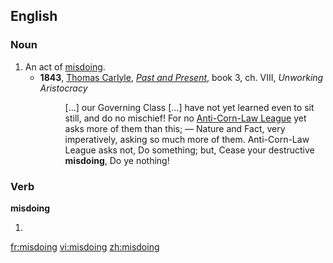 ==English==

===Noun===
{{en-noun}}

# An act of [[misdo]]ing.
#*'''1843''', [[w:Thomas_Carlyle|Thomas Carlyle]], ''[[:w:Past and Present (book)|Past and Present]]'', book 3, ch. VIII, ''Unworking Aristocracy''
#*: […] our Governing Class […] have not yet learned even to sit still, and do no mischief! For no [[:w:Anti-Corn Law League|Anti-Corn-Law League]] yet asks more of them than this; — Nature and Fact, very imperatively, asking so much more of them. Anti-Corn-Law League asks not, Do something; but, Cease your destructive '''misdoing''', Do ye nothing!
===Verb===
'''misdoing'''

# {{present participle of|[[misdo]]}}

[[fr:misdoing]]
[[vi:misdoing]]
[[zh:misdoing]]